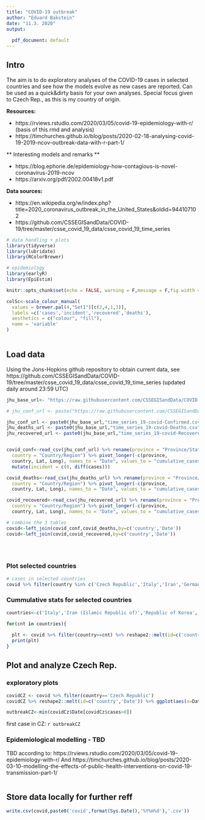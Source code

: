 ---
title: "COVID-19 outbreak"
author: "Eduard Bakstein"
date: "11.3. 2020"
output:
  
  pdf_document: default
---

## Intro

The aim is to do exploratory analyses of the COVID-19 cases in selected countries and see how the models evolve as new cases are reported. Can be used as a quick&dirty basis for your own analyses. Special focus given to Czech Rep., as this is my country of origin.

**Resources:**

- https://rviews.rstudio.com/2020/03/05/covid-19-epidemiology-with-r/ (basis of this rmd and analysis)
- https://timchurches.github.io/blog/posts/2020-02-18-analysing-covid-19-2019-ncov-outbreak-data-with-r-part-1/

** Interesting models and remarks **

- https://blog.ephorie.de/epidemiology-how-contagious-is-novel-coronavirus-2019-ncov
- https://arxiv.org/pdf/2002.00418v1.pdf

**Data sources:**

- https://en.wikipedia.org/w/index.php?title=2020_coronavirus_outbreak_in_the_United_States&oldid=944107102
- https://github.com/CSSEGISandData/COVID-19/tree/master/csse_covid_19_data/csse_covid_19_time_series


```{r settings-packages}

# data handling + plots
library(tidyverse)
library(lubridate)
library(RColorBrewer) 

# epidemiology
library(earlyR)
library(EpiEstim)

knitr::opts_chunk$set(echo = FALSE, warning = F,message = F,fig.width = 8,fig.height=5,cache=FALSE,dev="pdf")

colSc<-scale_colour_manual(
  values = brewer.pal(4,"Set1")[c(2,4,1,3)],
  labels =c('cases','incident','recovered','deaths'),
  aesthetics = c("colour", "fill"),
  name = 'variable'
)
 


```

## Load data
Using the Jons-Hopkins github repository to obtain current data, see
https://github.com/CSSEGISandData/COVID-19/tree/master/csse_covid_19_data/csse_covid_19_time_series (updated daily around 23:59 UTC)

```{r load-data}
jhu_base_url<- "https://raw.githubusercontent.com/CSSEGISandData/COVID-19/master/csse_covid_19_data/csse_covid_19_time_series/"

# jhu_conf_url <- paste("https://raw.githubusercontent.com/CSSEGISandData/", "COVID-19/master/csse_covid_19_data/", "csse_covid_19_time_series/", "time_series_19-covid-Confirmed.csv", sep = "")

jhu_conf_url <- paste0(jhu_base_url,"time_series_19-covid-Confirmed.csv")
jhu_deaths_url <- paste0(jhu_base_url,"time_series_19-covid-Deaths.csv")
jhu_recovered_url <- paste0(jhu_base_url,"time_series_19-covid-Recovered.csv")


covid_conf<-read_csv(jhu_conf_url) %>% rename(province = "Province/State", 
  country = "Country/Region") %>% pivot_longer(-c(province, 
  country, Lat, Long), names_to = "Date", values_to = "cumulative_cases") %>% arrange(province, Date) %>% group_by(country, Date) %>% summarise(cases=sum(cumulative_cases)) %>% mutate(Date=mdy(Date)) %>% arrange(country, Date) %>% group_by(country) %>% 
  mutate(incident = c(0, diff(cases))) 

covid_deaths<-read_csv(jhu_deaths_url) %>% rename(province = "Province/State", 
  country = "Country/Region") %>% pivot_longer(-c(province, 
  country, Lat, Long), names_to = "Date", values_to = "cumulative_cases") %>% arrange(province, Date) %>% group_by(country, Date) %>% summarise(deaths=sum(cumulative_cases)) %>% mutate(Date=mdy(Date)) %>% arrange(country, Date)

covid_recovered<-read_csv(jhu_recovered_url) %>% rename(province = "Province/State", 
  country = "Country/Region") %>% pivot_longer(-c(province, 
  country, Lat, Long), names_to = "Date", values_to = "cumulative_cases") %>% arrange(province, Date) %>% group_by(country, Date) %>% summarise(recovered=sum(cumulative_cases)) %>% mutate(Date=mdy(Date)) %>% arrange(country, Date)

# combine the 3 tables
covid<-left_join(covid_conf,covid_deaths,by=c('country','Date'))
covid<-left_join(covid,covid_recovered,by=c('country','Date')) 


 

```


### Plot selected countries
```{r}
# cases in selected countries
covid %>% filter(country %in% c('Czech Republic','Italy','Iran','Germany','France','Austria','Slovakia','Poland','South Korea','US')) %>%    ggplot(aes(x=Date,y=cases,col=country)) + geom_line() # + facet_wrap(~country) + theme(legend.position = 'none')


```


### Cummulative stats for selected countries
```{r plot-it}

countries<-c('Italy','Iran (Islamic Republic of)','Republic of Korea','Mainland China','Germany','Czech Republic')

for(cnt in countries){
  
  plt <- covid %>% filter(country==cnt) %>% reshape2::melt(id=c('country','Date'))  %>% ggplot(aes(x=Date,y=value,col=variable)) + geom_line() + colSc+ ggtitle(paste0('COVID19 - ',cnt))# + facet_wrap(~country) + theme(legend.position = 'none')
  print(plt)
}

```

## Plot and analyze Czech Rep.


### exploratory plots
```{r plot-CZ}
covidCZ <- covid %>% filter(country=='Czech Republic') 
covidCZ %>% reshape2::melt(id=c('country','Date')) %>% ggplot(aes(x=Date,y=value,col=variable)) + geom_line() +colSc + ggtitle('COVID-19 Czech Republic')

outbreakCZ<-min(covidCz$Date[covidCz$cases>0])

```

first case in CZ: `r outbreakCZ`

### Epidemiological modelling - TBD

TBD according to: https://rviews.rstudio.com/2020/03/05/covid-19-epidemiology-with-r/
And https://timchurches.github.io/blog/posts/2020-03-10-modelling-the-effects-of-public-health-interventions-on-covid-19-transmission-part-1/



```{r epi-cz}


```

## Store data locally for further reff

```{r save-todays-data}

write.csv(covid,paste0('covid',format(Sys.Date(),'%Y%m%d'),'.csv'))

```

